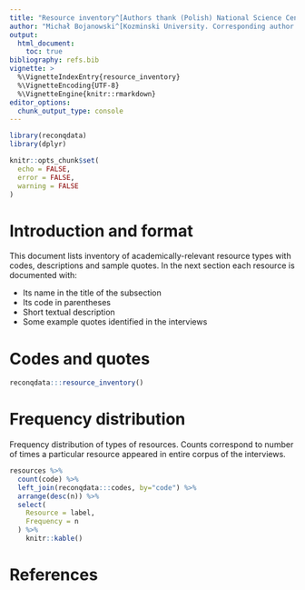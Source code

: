 ```yaml
---
title: "Resource inventory^[Authors thank (Polish) National Science Centre for support through SONATA grant 2012/07/D/HS6/01971 for the project Dynamics of Competition and Collaboration in Science: Individual Strategies, Collaboration Networks, and Organizational Hierarchies (http://recon.icm.edu.pl).]"
author: "Michał Bojanowski^[Kozminski University. Corresponding author.], Dominika Czerniawska^[University of Manchester and University of Warsaw.], Wojciech Fenrich^[University of Warsaw.]"
output: 
  html_document:
    toc: true
bibliography: refs.bib
vignette: >
  %\VignetteIndexEntry{resource_inventory}
  %\VignetteEncoding{UTF-8}
  %\VignetteEngine{knitr::rmarkdown}
editor_options: 
  chunk_output_type: console
---
```


```r
library(reconqdata)
library(dplyr)

knitr::opts_chunk$set(
  echo = FALSE,
  error = FALSE,
  warning = FALSE
)
```


# Introduction and format

This document lists inventory of academically-relevant resource types with codes, descriptions and sample quotes. In the next section each resource is documented with:

- Its name in the title of the subsection
- Its code in parentheses
- Short textual description
- Some example quotes identified in the interviews


# Codes and quotes

```r
reconqdata:::resource_inventory()
```

# Frequency distribution

Frequency distribution of types of resources. Counts correspond to number of times a particular resource appeared in entire corpus of the interviews.

```r
resources %>%
  count(code) %>%
  left_join(reconqdata:::codes, by="code") %>%
  arrange(desc(n)) %>%
  select(
    Resource = label,
    Frequency = n
  ) %>%
    knitr::kable()
```


# References
